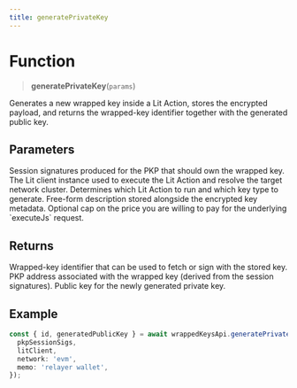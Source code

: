 ```yaml
---
title: generatePrivateKey
---
```


# Function

> **generatePrivateKey**(`params`)

Generates a new wrapped key inside a Lit Action, stores the encrypted payload, and returns the wrapped-key identifier together with the generated public key.

## Parameters

<ParamField path="params.pkpSessionSigs" type="SessionSigsMap" required>
  Session signatures produced for the PKP that should own the wrapped key.
</ParamField>

<ParamField path="params.litClient" type="LitClient" required>
  The Lit client instance used to execute the Lit Action and resolve the target network cluster.
</ParamField>

<ParamField path="params.network" type="'evm' | 'solana'" required>
  Determines which Lit Action to run and which key type to generate.
</ParamField>

<ParamField path="params.memo" type="string" required>
  Free-form description stored alongside the encrypted key metadata.
</ParamField>

<ParamField path="params.userMaxPrice" type="bigint">
  Optional cap on the price you are willing to pay for the underlying `executeJs` request.
</ParamField>

## Returns

<ResponseField name="result" type="GeneratePrivateKeyResult">
  <Expandable title="properties" defaultOpen={true}>
    <ResponseField name="id" type="string" required>
      Wrapped-key identifier that can be used to fetch or sign with the stored key.
    </ResponseField>
    <ResponseField name="pkpAddress" type="string" required>
      PKP address associated with the wrapped key (derived from the session signatures).
    </ResponseField>
    <ResponseField name="generatedPublicKey" type="string" required>
      Public key for the newly generated private key.
    </ResponseField>
  </Expandable>
</ResponseField>

## Example

```ts
const { id, generatedPublicKey } = await wrappedKeysApi.generatePrivateKey({
  pkpSessionSigs,
  litClient,
  network: 'evm',
  memo: 'relayer wallet',
});
```
